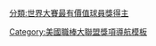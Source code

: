 {{Navbox
|bodyclass=hlist

|name = World Series MVPs
|title = [[世界大賽最有價值球員獎]]
|list1 = 
* 1955：[[強尼·波德瑞斯|波德瑞斯]] 
* 1956：[[唐·拉森|拉森]] 
* 1957：[[路·波戴特|波戴特]] 
* 1958：[[鮑伯·托利|托利]] 
* 1959：{{tsl|en|Larry Sherry||Sherry}} 
* 1960：[[鮑比·理查森|理查森]] 
* 1961：[[懷堤·福特|福特]] 
* 1962：{{tsl|en|Ralph Terry||Terry}} 
* 1963：[[山迪·柯法斯|柯法斯]] 
* 1964：[[鮑勃·吉布森|吉布森]] 
* 1965：[[山迪·柯法斯|柯法斯]] 
* 1966：[[法蘭克·羅賓森|F·羅賓森]] 
* 1967：[[鮑勃·吉布森|吉布森]] 
* 1968：[[米奇·羅里奇|羅里奇]] 
* 1969：{{tsl|en|Donn Clendenon||Clendenon}} 
* 1970：[[布魯克斯·羅賓森|B·羅賓森]] 
* 1971：[[羅伯托·克萊門特|克萊門特]] 
* 1972：{{tsl|en|Gene Tenace||Tenace}} 
* 1973：[[瑞吉·傑克森 (棒球運動員)|傑克森]] 
* 1974：[[羅利·芬格斯|芬格斯]] 
* 1975：[[彼得·羅斯|羅斯]] 
* 1976：[[強尼·班奇|班奇]] 
* 1977：[[瑞吉·傑克森 (棒球運動員)|傑克森]] 
* 1978：{{tsl|en|Bucky Dent||Dent}} 
* 1979：[[威利·史塔格爾|史塔格爾]] 
* 1980：[[麥克·舒密特|施密特]] 
* 1981：{{tsl|en|Steve Yeager||Yeager}}
* {{tsl|en|Pedro Guerrero (baseball)||Guerrero}}
* [[羅恩·塞伊|塞伊]] 
* 1982：[[達瑞爾·波特|波特]] 
* 1983：{{tsl|en|Rick Dempsey||Dempsey}} 
* 1984：[[艾蘭·川默|川默]] 
* 1985：[[布瑞特·塞伯海金|塞伯海金]] 
* 1986：{{tsl|en|Ray Knight||Knight}} 
* 1987：{{tsl|en|Frank Viola||Viola}} 
* 1988：[[奧勒爾·赫西瑟|赫西瑟]] 
* 1989：[[戴夫·史都華|史都華]] 
* 1990：[[荷西·里荷|里荷]] 
* 1991：[[傑克·莫里斯|莫里斯]] 
* 1992：{{tsl|en|Pat Borders||Borders}} 
* 1993：[[保羅·莫里特|莫里特]] 
* 1994：''無'' 
* 1995：[[湯姆·葛拉文|葛拉文]]
* 1996：{{tsl|en|John Wetteland||Wetteland}} 
* 1997：{{tsl|en|Liván Hernández||Hernandez}} 
* 1998：{{tsl|en|Scott Brosius||Brosius}} 
* 1999：[[馬里安諾·李維拉|李維拉]] 
* 2000：[[德瑞克·基特|基特]] 
* 2001：[[藍迪·強森|強森]]、[[柯特·席林|席林]] 
* 2002：[[特洛伊·格勞斯|格勞斯]] 
* 2003：[[賈許·貝基特|貝基特]] 
* 2004：[[曼尼·拉米瑞茲|拉米瑞茲]] 
* 2005：[[傑梅恩·戴伊|戴伊]] 
* 2006：[[大衛·艾克斯坦|艾克斯坦]] 
* 2007：[[麥克·洛威爾|洛威爾]] 
* 2008：[[科爾·漢梅爾斯]] 
* 2009：[[松井秀喜]]
* 2010：[[埃德加·倫特利亞|倫特利亞]] 
* 2011：[[大衛·佛里斯|佛里斯]] 
* 2012：[[巴勃羅·桑多瓦爾|桑多瓦]] 
* 2013：[[大衛·歐提茲|歐提茲]] 
* 2014：[[麥迪森·邦迦納|邦迦納]] 
* 2015：[[薩爾瓦多·培瑞茲|培瑞茲]]
* 2016：[[本·佐布里斯特|佐布里斯特]]
* 2017：[[喬治·史普林格|史普林格]]
* 2018：[[史蒂夫·皮爾斯|皮爾斯]]
* 2019：[[史蒂芬·史崔斯伯格|史崔斯伯格]]
* 2020：[[柯瑞·席格|席格]]
* 2021：[[荷黑·索列爾|索列爾]]
}}<noinclude>
{{collapsible option}}
[[Category:美國職棒大聯盟獎項導航模板]]
[[分類:世界大賽最有價值球員獎得主]]
</noinclude>
